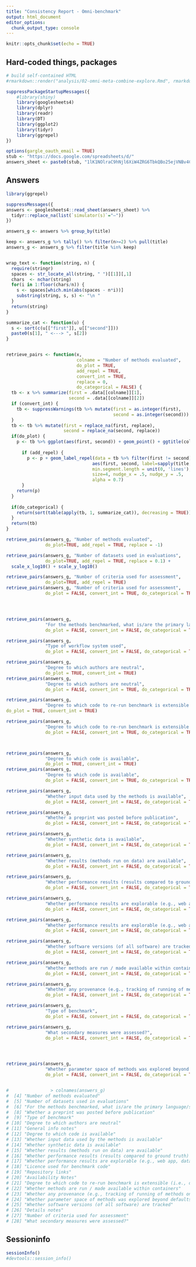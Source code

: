 ```yaml
---
title: "Consistency Report - Omni-benchmark"
output: html_document
editor_options: 
  chunk_output_type: console
---
```


```r
knitr::opts_chunk$set(echo = TRUE)
```


## Hard-coded things, packages


```r

# build self-contained HTML
#rmarkdown::render("analysis/02-omni-meta-combine-explore.Rmd", rmarkdown::html_document())

suppressPackageStartupMessages({
    #library(shiny)
    library(googlesheets4)
    library(dplyr)
    library(readr)
    library(DT)
    library(ggplot2)
    library(tidyr)
    library(ggrepel)
})

options(gargle_oauth_email = TRUE)
stub <- "https://docs.google.com/spreadsheets/d/"
answers_sheet <- paste0(stub, "1lK1NOlraC9hNjl6XiW4ZRG6TbkQBo25ejVNBv4Cxj9k")
```


## Answers


```r

library(ggrepel)

suppressMessages({
answers <- googlesheets4::read_sheet(answers_sheet) %>%
  tidyr::replace_na(list(`simulator(s)`="–"))
})

answers_g <- answers %>% group_by(title) 

keep <- answers_g %>% tally() %>% filter(n>=2) %>% pull(title)
answers_g <- answers_g %>% filter(title %in% keep)


wrap_text <- function(string, n) {
  require(stringr)
  spaces <- str_locate_all(string, " ")[[1]][,1]
  chars  <- nchar(string)
  for(i in 1:floor(chars/n)) {
    s <- spaces[which.min(abs(spaces - n*i))]
    substring(string, s, s) <- "\n "
  }
  return(string)
}

summarize_cat <- function(u) {
  s <- sort(c(u[["first"]], u[["second"]]))
  paste0(s[1], " <---> ", s[2])
}


retrieve_pairs <- function(x, 
                           colname = "Number of methods evaluated", 
                           do_plot = TRUE, 
                           add_repel = TRUE,
                           convert_int = TRUE, 
                           replace = 0, 
                           do_categorical = FALSE) {
  tb <- x %>% summarize(first = .data[[colname]][1],
                        second = .data[[colname]][2])
  if (convert_int) {
    tb <- suppressWarnings(tb %>% mutate(first = as.integer(first),
                                         second = as.integer(second)))
  }
  tb <- tb %>% mutate(first = replace_na(first, replace),
                      second = replace_na(second, replace))
  if(do_plot) {
    p <- tb %>% ggplot(aes(first, second)) + geom_point() + ggtitle(colname)
    
      if (add_repel) {
        p <- p + geom_label_repel(data = tb %>% filter(first != second),
                                 aes(first, second, label=sapply(title, wrap_text, 30)), 
                                 min.segment.length = unit(0, 'lines'),
                                 size=4, nudge_x = .5, nudge_y = .5,
                                 alpha = 0.7)
      }
    return(p)
  }
  
  if(do_categorical) {
    return(sort(table(apply(tb, 1, summarize_cat)), decreasing = TRUE))
  }
  return(tb)
}

retrieve_pairs(answers_g, "Number of methods evaluated", 
               do_plot=TRUE, add_repel = TRUE, replace = -1)

retrieve_pairs(answers_g, "Number of datasets used in evaluations", 
               do_plot=TRUE, add_repel = TRUE, replace = 0.1) + 
  scale_x_log10() + scale_y_log10()

retrieve_pairs(answers_g, "Number of criteria used for assessment",
               do_plot=TRUE, add_repel = TRUE)
retrieve_pairs(answers_g, "Number of criteria used for assessment",
               do_plot = FALSE, convert_int = TRUE, do_categorical = TRUE, replace = -1)




retrieve_pairs(answers_g, 
               "For the methods benchmarked, what is/are the primary language/s they are written in?", 
               do_plot = FALSE, convert_int = FALSE, do_categorical = TRUE)

retrieve_pairs(answers_g, 
               "Type of workflow system used",
               do_plot = FALSE, convert_int = FALSE, do_categorical = TRUE)

retrieve_pairs(answers_g, 
               "Degree to which authors are neutral",
               do_plot = TRUE, convert_int = TRUE)
retrieve_pairs(answers_g, 
               "Degree to which authors are neutral",
               do_plot = FALSE, convert_int = TRUE, do_categorical = TRUE)

retrieve_pairs(answers_g, 
               "Degree to which code to re-run benchmark is extensible (i.e., degree to which it is easy to add new methods / datasets / metrics.)",
do_plot = TRUE, convert_int = TRUE)

retrieve_pairs(answers_g, 
               "Degree to which code to re-run benchmark is extensible (i.e., degree to which it is easy to add new methods / datasets / metrics.)",
               do_plot = FALSE, convert_int = TRUE, do_categorical = TRUE)



retrieve_pairs(answers_g, 
               "Degree to which code is available",
               do_plot = TRUE, convert_int = TRUE)
retrieve_pairs(answers_g, 
               "Degree to which code is available",
               do_plot = FALSE, convert_int = TRUE, do_categorical = TRUE)

retrieve_pairs(answers_g, 
               "Whether input data used by the methods is available",
               do_plot = FALSE, convert_int = FALSE, do_categorical = TRUE)

retrieve_pairs(answers_g, 
               "Whether a preprint was posted before publication",
               do_plot = FALSE, convert_int = FALSE, do_categorical = TRUE)

retrieve_pairs(answers_g, 
               "Whether synthetic data is available",
               do_plot = FALSE, convert_int = FALSE, do_categorical = TRUE)

retrieve_pairs(answers_g, 
               "Whether results (methods run on data) are available",
               do_plot = FALSE, convert_int = FALSE, do_categorical = TRUE)

retrieve_pairs(answers_g, 
               "Whether performance results (results compared to ground truth) are available",
               do_plot = FALSE, convert_int = FALSE, do_categorical = TRUE)

retrieve_pairs(answers_g, 
               "Whether performance results are explorable (e.g., web app, data package)",
               do_plot = FALSE, convert_int = FALSE, do_categorical = TRUE)

retrieve_pairs(answers_g, 
               "Whether performance results are explorable (e.g., web app, data package)",
               do_plot = FALSE, convert_int = FALSE, do_categorical = TRUE)

retrieve_pairs(answers_g, 
               "Whether software versions (of all software) are tracked",
               do_plot = FALSE, convert_int = FALSE, do_categorical = TRUE)

retrieve_pairs(answers_g, 
               "Whether methods are run / made available within containers",
               do_plot = FALSE, convert_int = FALSE, do_categorical = TRUE)

retrieve_pairs(answers_g, 
               "Whether any provenance (e.g., tracking of running of methods on datasets, logging, common workflow language) is used?",
               do_plot = FALSE, convert_int = FALSE, do_categorical = TRUE)

retrieve_pairs(answers_g, 
               "Type of benchmark",
               do_plot = FALSE, convert_int = FALSE, do_categorical = TRUE)

retrieve_pairs(answers_g, 
               "What secondary measures were assessed?",
               do_plot = FALSE, convert_int = FALSE, do_categorical = TRUE, replace=-1)




retrieve_pairs(answers_g, 
               "Whether parameter space of methods was explored beyond defaults",
               do_plot = FALSE, convert_int = FALSE, do_categorical = TRUE)


#                > colnames(answers_g)
#  [4] "Number of methods evaluated"      
#  [5] "Number of datasets used in evaluations" 
#  [6] "For the methods benchmarked, what is/are the primary language/s they are written in?" 
#  [8] "Whether a preprint was posted before publication"              
#  [9] "Type of benchmark"                                                                                                
# [10] "Degree to which authors are neutral" 
# [11] "General info notes"                 
# [12] "Degree to which code is available"  
# [13] "Whether input data used by the methods is available"
# [14] "Whether synthetic data is available"                
# [15] "Whether results (methods run on data) are available"
# [16] "Whether performance results (results compared to ground truth) are available"
# [17] "Whether performance results are explorable (e.g., web app, data package)"
# [18] "Licence used for benchmark code"
# [19] "Repository links"
# [20] "Availability Notes"
# [21] "Degree to which code to re-run benchmark is extensible (i.e., degree to which it is easy to add new methods / datasets / metrics.)"
# [22] "Whether methods are run / made available within containers" 
# [23] "Whether any provenance (e.g., tracking of running of methods on datasets, logging, common workflow language) is used?"             
# [24] "Whether parameter space of methods was explored beyond defaults"
# [25] "Whether software versions (of all software) are tracked"
# [26] "Details notes"
# [27] "Number of criteria used for assessment"          
# [28] "What secondary measures were assessed?"                
```


## Sessioninfo
```r
sessionInfo()
#devtools::session_info()
```

